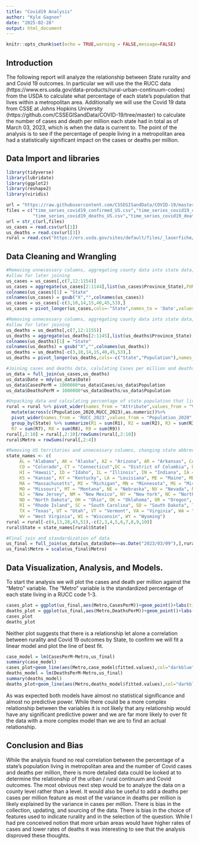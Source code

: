 ---
title: "Covid19 Analysis"
author: "Kyle Gagnon"
date: "2025-02-28"
output: html_document
---

```{r setup, include=FALSE}
knitr::opts_chunk$set(echo = TRUE,warning = FALSE,message=FALSE)
```
## Introduction
The following report will analyze the relationship between State rurality and and Covid 19 outcomes. In particular we will use the the RUCC data (https://www.ers.usda.gov/data-products/rural-urban-continuum-codes) from the USDA to calculate what percentage of each state's population that lives within a metropolitan area. Additionally we will use the Covid 19 data from CSSE at Johns Hopkins University (https://github.com/CSSEGISandData/COVID-19/tree/master) to calculate the number of cases and death per million each state had in total as of March 03, 2023, which is when the data is current to. The point of the analysis is to see if the percentage of people living in a metropolitan area had a statistically significant impact on the cases or deaths per million. 

## Data Import and libraries
```{r Imports}
library(tidyverse)
library(lubridate)
library(ggplot2)
library(reshape2)
library(viridis)

url = "https://raw.githubusercontent.com/CSSEGISandData/COVID-19/master/csse_covid_19_data/csse_covid_19_time_series/"
files = c("time_series_covid19_confirmed_US.csv","time_series_covid19_confirmed_global.csv",
          "time_series_covid19_deaths_US.csv","time_series_covid19_deaths_global.csv")
url = str_c(url,files)
us_cases = read.csv(url[1])
us_deaths = read.csv(url[3])
rural = read.csv("https://ers.usda.gov/sites/default/files/_laserfiche/DataFiles/53251/Ruralurbancontinuumcodes2023.csv?v=42727")
```

## Data Cleaning and Wrangling
```{r Tidying}
#Removing unnecessary columns, aggregating county data into state data, removing US territories and using pivot longer to 
#allow for later joining
us_cases = us_cases[,c(7,12:1154)]
us_cases = aggregate(us_cases[2:1144],list(us_cases$Province_State),FUN=sum)
colnames(us_cases)[1] = "State"
colnames(us_cases) = gsub("X","",colnames(us_cases))
us_cases = us_cases[-c(3,10,14,15,40,45,53),]
us_cases = pivot_longer(us_cases,cols=-"State",names_to = 'Date',values_to = 'Cases')

#Removing unnecessary columns, aggregating county data into state data, removing US territories and using pivot longer to 
#allow for later joining
us_deaths = us_deaths[,c(7,12:1155)]
us_deaths = aggregate(us_deaths[2:1145],list(us_deaths$Province_State),FUN=sum)
colnames(us_deaths)[1] = "State"
colnames(us_deaths) = gsub("X","",colnames(us_deaths))
us_deaths = us_deaths[-c(3,10,14,15,40,45,53),]
us_deaths = pivot_longer(us_deaths,cols=-c("State","Population"),names_to = 'Date',values_to = 'Deaths')

#Joining cases and deaths data, calulating Cases per million and deaths per million.
us_data = full_join(us_cases,us_deaths)
us_data$Date = mdy(us_data$Date)
us_data$CasesPerM = 1000000*us_data$Cases/us_data$Population
us_data$DeathsPerM = 1000000*us_data$Deaths/us_data$Population

#Unpacking data and calculating percentage of state population that lives in RUCC codes 1-3. 
rural = rural %>% pivot_wider(names_from = "Attribute",values_from = "Value") %>% 
  mutate(across(c(Population_2020,RUCC_2023),as.numeric))%>%
  pivot_wider(names_from = 'RUCC_2023',values_from = "Population_2020",names_prefix = "R",values_fill=0) %>%
  group_by(State) %>% summarize(R1 = sum(R1), R2 = sum(R2), R3 = sum(R3),R4 = sum(R4), R5 = sum(R5), R6 = sum(R6),
  R7 = sum(R7), R8 = sum(R8), R9 = sum(R9))
rural[,2:10] = rural[,2:10]/rowSums(rural[,2:10])
rural$Metro = rowSums(rural[,2:4])

#Removing US territories and unnecessary columns, changing state abbreviation to full name to prepare for join
state_names <- c(
     AL = "Alabama", AK = "Alaska", AZ = "Arizona", AR = "Arkansas", CA = "California", 
     CO = "Colorado", CT = "Connecticut",DC = "District of Columbia", DE = "Delaware", FL = "Florida", GA = "Georgia", 
     HI = "Hawaii", ID = "Idaho", IL = "Illinois", IN = "Indiana", IA = "Iowa", 
     KS = "Kansas", KY = "Kentucky", LA = "Louisiana", ME = "Maine", MD = "Maryland", 
     MA = "Massachusetts", MI = "Michigan", MN = "Minnesota", MS = "Mississippi", 
     MO = "Missouri", MT = "Montana", NE = "Nebraska", NV = "Nevada", NH = "New Hampshire", 
     NJ = "New Jersey", NM = "New Mexico", NY = "New York", NC = "North Carolina", 
     ND = "North Dakota", OH = "Ohio", OK = "Oklahoma", OR = "Oregon", PA = "Pennsylvania", 
     RI = "Rhode Island", SC = "South Carolina", SD = "South Dakota", TN = "Tennessee", 
     TX = "Texas", UT = "Utah", VT = "Vermont", VA = "Virginia", WA = "Washington", 
     WV = "West Virginia", WI = "Wisconsin", WY = "Wyoming")
rural = rural[-c(4,13,28,43,51),-c(2,3,4,5,6,7,8,9,10)]
rural$State = state_names[rural$State]

#Final join and standardization of data
us_final = full_join(us_data[us_data$Date==as.Date("2023/03/09"),],rural)
us_final$Metro = scale(us_final$Metro)
```

## Data Visualization, Analysis, and Models.
To start the analysis we will plot the cases and death per million against the "Metro" variable. The "Metro" variable is the standardized percentage of each state living in a RUCC code 1-3.
```{r Visualization}
cases_plot = ggplot(us_final,aes(Metro,CasesPerM))+geom_point()+labs(title = "Cases by Population % living in Metro")
deaths_plot = ggplot(us_final,aes(Metro,DeathsPerM))+geom_point()+labs(title = "Deaths by Population % living in Metro")
cases_plot
deaths_plot
```

Neither plot suggests that there is a relationship let alone a correlation between rurality and Covid 19 outcomes by State, to confirm we will fit a linear model and plot the line of best fit.
```{r Model Visualization}
case_model = lm(CasesPerM~Metro,us_final)
summary(case_model)
cases_plot+geom_line(aes(Metro,case_model$fitted.values),col="darkblue",linewidth = 1.5)
deaths_model = lm(DeathsPerM~Metro,us_final)
summary(deaths_model)
deaths_plot+geom_line(aes(Metro,deaths_model$fitted.values),col="darkblue",linewidth = 1.5)
```

As was expected both models have almost no statistical significance and almost no predictive power. While there could be a more complex relationship between the variables it is not likely that any relationship would have any significant predictive power and we are far more likely to over fit the data with a more complex model than we are to find an actual relationship. 

## Conclusion and Bias
While the analysis found no real  correlation between the percentage of a state's population living in metropolitan area and the number of Covid cases and deaths per million, there is more detailed data could be looked at to determine the relationship of the urban / rural continuum and Covid outcomes. The most obvious next step would be to analyze the data on a county level rather than a level. It would also be useful to add a deaths per cases per million feature as most of the variance in deaths per million is likely explained by the variance in cases per million. There is bias in the collection, updating, and sourcing of the data. There is bias in the choice of features used to indicate rurality and in the selection of the question. While I had pre conceived notion that more urban areas would have higher rates of cases and lower rates of deaths it was interesting to see that the analysis disproved these thoughts. 


